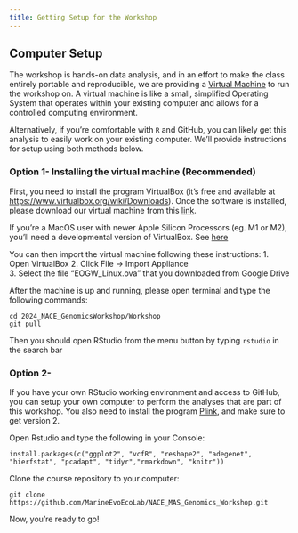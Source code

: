 ```yaml
---
title: Getting Setup for the Workshop
---
```


## Computer Setup

The workshop is hands-on data analysis, and in an effort to make the class entirely portable and reproducible, we are providing a [Virtual Machine](https://www.vmware.com/topics/glossary/content/virtual-machine.html) to run the workshop on.  A virtual machine is like a small, simplified Operating System that operates within your existing computer and allows for a controlled computing environment.

Alternatively, if you're comfortable with `R` and GitHub, you can likely get this analysis to easily work on your existing computer.  We'll provide instructions for setup using both methods below.  

### Option 1- Installing the virtual machine (Recommended)
First, you need to install the program VirtualBox (it's free and available at <https://www.virtualbox.org/wiki/Downloads>).  Once the software is installed, please download our virtual machine from this [link](https://drive.google.com/file/d/1CqCHzfc5pXE5K2t8dzzG0w0XpLL5lnNU/view?usp=sharing).

If you're a MacOS user with newer Apple Silicon Processors (eg. M1 or M2), you'll need a developmental version of VirtualBox.  See [here](https://www.virtualbox.org/download/testcase/VirtualBox-7.0.13_BETA4-161031-macOSArm64.dmg)

You can then import the virtual machine following these instructions: 
1.	Open VirtualBox
2.	Click File → Import Appliance	
3.	Select the file "EOGW_Linux.ova" that you downloaded from Google Drive

After the machine is up and running, please open terminal and type the following commands:

```
cd 2024_NACE_GenomicsWorkshop/Workshop
git pull
```

Then you should open RStudio from the menu button by typing `rstudio` in the search bar

### Option 2-
If you have your own RStudio working environment and access to GitHub, you can setup your own computer to perform the analyses that are part of this workshop.  You also need to install the program [Plink](https://www.cog-genomics.org/plink/2.0/), and make sure to get version 2.

Open Rstudio and type the following in your Console:

`install.packages(c("ggplot2", "vcfR", "reshape2", "adegenet", "hierfstat", "pcadapt", "tidyr","rmarkdown", "knitr"))`

Clone the course repository to your computer:

`git clone https://github.com/MarineEvoEcoLab/NACE_MAS_Genomics_Workshop.git`

Now, you're ready to go!